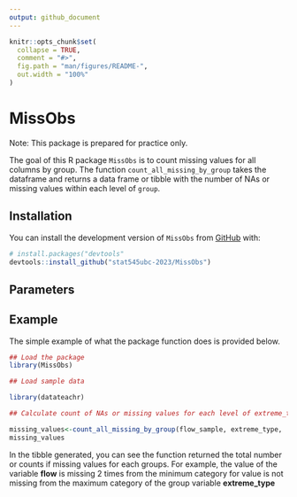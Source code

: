 ```yaml
---
output: github_document
---
```


<!-- README.md is generated from README.Rmd. Please edit that file -->

```r
knitr::opts_chunk$set(
  collapse = TRUE,
  comment = "#>",
  fig.path = "man/figures/README-",
  out.width = "100%"
)
```

# MissObs

Note: This package is prepared for practice only. 


The goal of this R package `MissObs` is to count missing values for all columns by group. The function `count_all_missing_by_group` takes the dataframe and returns a data frame or tibble with the number of NAs or missing values within each level of `group`.


## Installation

You can install the development version of `MissObs` from [GitHub](https://github.com/) with:

``` r
# install.packages("devtools"
devtools::install_github("stat545ubc-2023/MissObs")
```

## Parameters


## Example

The simple example of what the package function does is provided below.

```r
## Load the package
library(MissObs)

## Load sample data

library(datateachr)

## Calculate count of NAs or missing values for each level of extreme_type category in flow sample data.

missing_values<-count_all_missing_by_group(flow_sample, extreme_type, .groups = "drop")
missing_values

```

In the tibble generated, you can see the function returned the total number or counts if missing values for each groups. For example, the value of the variable **flow** is missing 2 times from the minimum category for value is not missing from the maximum category of the group variable **extreme_type**
